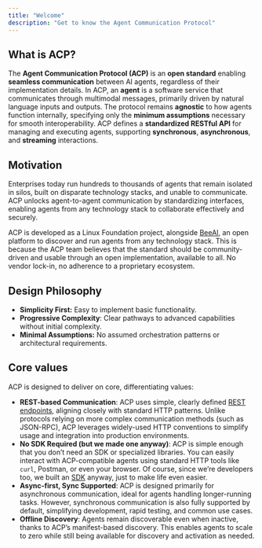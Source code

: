 ```yaml
---
title: "Welcome"
description: "Get to know the Agent Communication Protocol"
---
```


## What is ACP?

The **Agent Communication Protocol (ACP)** is an **open standard** enabling **seamless communication** between AI agents, regardless of their implementation details. In ACP, an **agent** is a software service that communicates through multimodal messages, primarily driven by natural language inputs and outputs. The protocol remains **agnostic** to how agents function internally, specifying only the **minimum assumptions** necessary for smooth interoperability. ACP defines a **standardized RESTful API** for managing and executing agents, supporting **synchronous**, **asynchronous**, and **streaming** interactions.

## Motivation

Enterprises today run hundreds to thousands of agents that remain isolated in silos, built on disparate technology stacks, and unable to communicate. ACP unlocks agent-to-agent communication by standardizing interfaces, enabling agents from any technology stack to collaborate effectively and securely.

ACP is developed as a Linux Foundation project, alongside [BeeAI](https://docs.beeai.dev), an open platform to discover and run agents from any technology stack. This is because the ACP team believes that the standard should be community-driven and usable through an open implementation, available to all. No vendor lock-in, no adherence to a proprietary ecosystem.

## Design Philosophy

- **Simplicity First:** Easy to implement basic functionality.
- **Progressive Complexity**: Clear pathways to advanced capabilities without initial complexity.
- **Minimal Assumptions:** No assumed orchestration patterns or architectural requirements.

## Core values

ACP is designed to deliver on core, differentiating values:

- **REST-based Communication**: ACP uses simple, clearly defined [REST endpoints](/spec/agents-list), aligning closely with standard HTTP patterns. Unlike protocols relying on more complex communication methods (such as JSON-RPC), ACP leverages widely-used HTTP conventions to simplify usage and integration into production environments.
- **No SDK Required (but we made one anyway)**: ACP is simple enough that you don’t need an SDK or specialized libraries. You can easily interact with ACP-compatible agents using standard HTTP tools like `curl`, Postman, or even your browser. Of course, since we’re developers too, we built an [SDK](https://github.com/i-am-bee/acp/tree/main/python) anyway, just to make life even easier.
- **Async-first, Sync Supported**: ACP is designed primarily for asynchronous communication, ideal for agents handling longer-running tasks. However, synchronous communication is also fully supported by default, simplifying development, rapid testing, and common use cases.
- **Offline Discovery**: Agents remain discoverable even when inactive, thanks to ACP’s manifest-based discovery. This enables agents to scale to zero while still being available for discovery and activation as needed.

